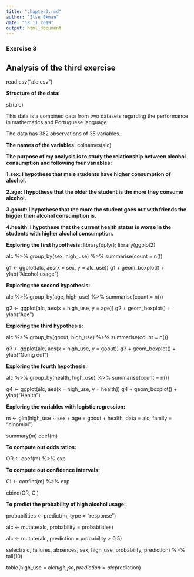 ```yaml
---
title: "chapter3.rmd"
author: "Ilse Ekman"
date: "18 11 2019"
output: html_document
---
```


### Exercise 3


## Analysis of the third exercise


read.csv("alc.csv")

**Structure of the data:**

str(alc)


This data is a combined data from two datasets regarding the performance in mathematics and Portuguese language.

The data has 382 observations of 35 variables.

**The names of the variables:**
colnames(alc)

**The purpose of my analysis is to study the relationship between alcohol consumption and following four variables:**

**1.sex: I hypothese that male students have higher consumption of alcohol.**

**2.age: I hypothese that the older the student is the more they consume alcohol.**

**3.goout: I hypothese that the more the student goes out with friends the bigger their alcohol consumption is.**

**4.health: I hypothese that the current health status is worse in the students with higher alcohol consumption.**

**Exploring the first hypothesis:**
library(dplyr); library(ggplot2)

alc %>% group_by(sex, high_use) %>% summarise(count = n())

g1 <- ggplot(alc, aes(x = sex, y = alc_use))
g1 + geom_boxplot() + ylab("Alcohol usage")

**Exploring the second hypothesis:**

alc %>% group_by(age, high_use) %>% summarise(count = n())

g2 <- ggplot(alc, aes(x = high_use, y = age))
g2 + geom_boxplot() + ylab("Age")

**Exploring the third hypothesis:**

alc %>% group_by(goout, high_use) %>% summarise(count = n())

g3 <- ggplot(alc, aes(x = high_use, y = goout))
g3 + geom_boxplot() + ylab("Going out")

**Exploring the fourth hypothesis:**

alc %>% group_by(health, high_use) %>% summarise(count = n())

g4 <- ggplot(alc, aes(x = high_use, y = health))
g4 + geom_boxplot() + ylab("Health")


**Exploring the variables with logistic regression:**

m <- glm(high_use ~ sex + age + goout + health, data = alc, family = "binomial")

summary(m)
coef(m)

**To compute out odds ratios:**

OR <- coef(m) %>% exp

**To compute out confidence intervals:**

CI <- confint(m) %>% exp

cbind(OR, CI)

**To predict the probability of high alcohol usage:**

probabilities <- predict(m, type = "response")

alc <- mutate(alc, probability = probabilities)

alc <- mutate(alc, prediction = probability > 0.5)

select(alc, failures, absences, sex, high_use, probability, prediction) %>% tail(10)

table(high_use = alc$high_use, prediction = alc$prediction)